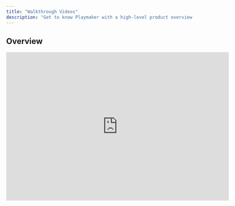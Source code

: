 ```yaml
---
title: "Walkthrough Videos"
description: "Get to know Playmaker with a high-level product overview."
---
```


## Overview

<iframe width="600" height="400" src="https://www.youtube.com/embed/_b7akB3FMi8" title="YouTube video player" frameborder="0" allow="accelerometer; autoplay; clipboard-write; encrypted-media; gyroscope; picture-in-picture" allowfullscreen />

<Card title="Learn about Plays" icon="pen-to-square" href="/plays/basics">
  Set up your audience, offering, and outreach strategy.
</Card>



## Prospecting

<iframe width="600" height="400" src="https://www.youtube.com/embed/OU2glVOcyWs" title="YouTube video player" frameborder="0" allow="accelerometer; autoplay; clipboard-write; encrypted-media; gyroscope; picture-in-picture" allowfullscreen />

<Card title="Learn about prospecting" icon="magnifying-glass" href="/plays/prospecting">
  Instruct your AI sales rep to find prospects.
</Card>


## Research

<iframe width="600" height="400" src="https://www.youtube.com/embed/1Cz2RORqINs" title="YouTube video player" frameborder="0" allow="accelerometer; autoplay; clipboard-write; encrypted-media; gyroscope; picture-in-picture" allowfullscreen />

<Card title="Learn about research tasks" icon="flask" href="/plays/research">
  Instruct your AI sales rep to research prospects before outreach.
</Card>



## Writing

<iframe width="600" height="400" src="https://www.youtube.com/embed/X4SLtzntdhg" title="YouTube video player" frameborder="0" allow="accelerometer; autoplay; clipboard-write; encrypted-media; gyroscope; picture-in-picture" allowfullscreen />

<Card title="Learn about writing outreach" icon="pen" href="/plays/outreach">
  Customize how your AI sales rep writes outreach.
</Card>




## Send Outreach

<iframe width="600" height="400" src="https://www.youtube.com/embed/bC-I7BieyCQ" title="YouTube video player" frameborder="0" allow="accelerometer; autoplay; clipboard-write; encrypted-media; gyroscope; picture-in-picture" allowfullscreen />

<Card title="Enable outreach" icon="toggle-on" href="/launch/start">
  Start sending outreach on autopilot.
</Card>



## Engagement & Analytics

<iframe width="600" height="400" src="https://www.youtube.com/embed/Cers1dUTsRM" title="YouTube video player" frameborder="0" allow="accelerometer; autoplay; clipboard-write; encrypted-media; gyroscope; picture-in-picture" allowfullscreen />
